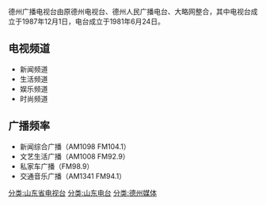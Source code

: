 {{unreferenced|time=2014-12-28T02:50+08:00}}
{{電視網資訊
| 電視網名稱     = 德州广播电视台
| 類型           = [[有線電視|有線電視]]、[[无线电视|无线电视]]、[[广播|广播]]
| 國家           = {{PRC}}
| 可收視地區     = [[山东省|山东省]][[德州市|德州市]]
| 創立日期       = 2011年
| 旗下類比頻道   = 新闻频道<br/>生活频道<br/>娱乐频道<br/>时尚频道
| 旗下廣播頻率   = 新闻综合广播<br/>文艺生活广播<br/>私家车广播<br/>交通音乐广播
| 官方網站       = http://www.dztv.tv/
}}
德州广播电视台由原德州电视台、德州人民广播电台、大略网整合，其中电视台成立于1987年12月1日，电台成立于1981年6月24日。
==电视频道==
*新闻频道
*生活频道
*娱乐频道
*时尚频道
==广播频率==
*新闻综合广播（AM1098 FM104.1）
*文艺生活广播（AM1008 FM92.9）
*私家车广播（FM98.9）
*交通音乐广播（AM1341 FM94.1）
[[分类:山东省电视台|分类:山东省电视台]]
[[分类:山东电台|分类:山东电台]]
[[分类:德州媒体|分类:德州媒体]]